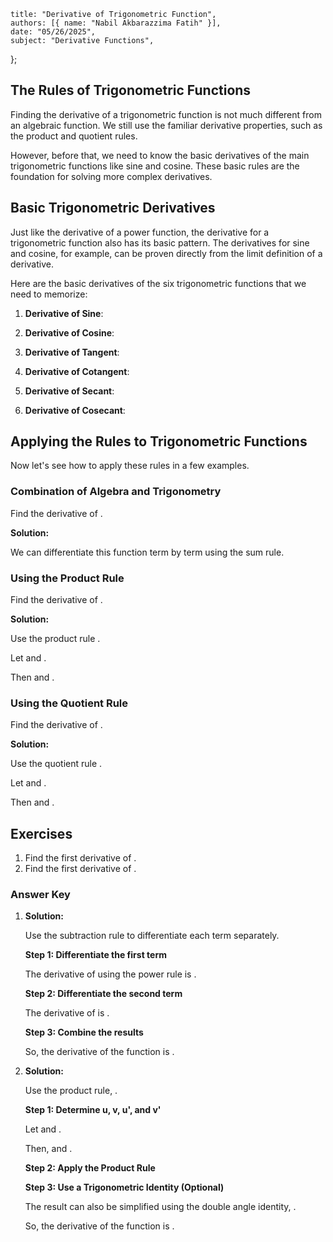     title: "Derivative of Trigonometric Function",
    authors: [{ name: "Nabil Akbarazzima Fatih" }],
    date: "05/26/2025",
    subject: "Derivative Functions",
};

## The Rules of Trigonometric Functions

Finding the derivative of a trigonometric function is not much different from an algebraic function. We still use the familiar derivative properties, such as the product and quotient rules.

However, before that, we need to know the basic derivatives of the main trigonometric functions like sine and cosine. These basic rules are the foundation for solving more complex derivatives.

## Basic Trigonometric Derivatives

Just like the derivative of a power function, the derivative for a trigonometric function also has its basic pattern. The derivatives for sine and cosine, for example, can be proven directly from the limit definition of a derivative.

Here are the basic derivatives of the six trigonometric functions that we need to memorize:

1.  **Derivative of Sine**:
    
    <BlockMath math="f(x) = \sin x \implies f'(x) = \cos x" />

2.  **Derivative of Cosine**:

    <BlockMath math="f(x) = \cos x \implies f'(x) = -\sin x" />

3.  **Derivative of Tangent**:

    <BlockMath math="f(x) = \tan x \implies f'(x) = \sec^2 x" />

4.  **Derivative of Cotangent**:

    <BlockMath math="f(x) = \cot x \implies f'(x) = -\csc^2 x" />

5.  **Derivative of Secant**:

    <BlockMath math="f(x) = \sec x \implies f'(x) = \sec x \tan x" />

6.  **Derivative of Cosecant**:

    <BlockMath math="f(x) = \csc x \implies f'(x) = -\csc x \cot x" />

## Applying the Rules to Trigonometric Functions

Now let's see how to apply these rules in a few examples.

### Combination of Algebra and Trigonometry

Find the derivative of <InlineMath math="y = 2 \sin x + 5x" />.

**Solution:**

We can differentiate this function term by term using the sum rule.

<div className="flex flex-col gap-4">
    <BlockMath math="y' = \frac{d}{dx}(2 \sin x) + \frac{d}{dx}(5x)" />
    <BlockMath math="y' = 2(\cos x) + 5(1)" />
    <BlockMath math="y' = 2 \cos x + 5" />
</div>

### Using the Product Rule

Find the derivative of <InlineMath math="y = 2 \sin x \tan x" />.

**Solution:**

Use the product rule <InlineMath math="y' = u'v + uv'" />.

Let <InlineMath math="u = 2 \sin x" /> and <InlineMath math="v = \tan x" />.

Then <InlineMath math="u' = 2 \cos x" /> and <InlineMath math="v' = \sec^2 x" />.

<div className="flex flex-col gap-4">
    <BlockMath math="y' = (2 \cos x)(\tan x) + (2 \sin x)(\sec^2 x)" />
    <BlockMath math="y' = (2 \cos x)\left(\frac{\sin x}{\cos x}\right) + (2 \sin x)(\sec^2 x)" />
    <BlockMath math="y' = 2 \sin x + 2 \sin x \sec^2 x" />
</div>

### Using the Quotient Rule

Find the derivative of <InlineMath math="y = \frac{1 + \cos x}{\sin x}" />.

**Solution:**

Use the quotient rule <InlineMath math="y' = \frac{u'v - uv'}{v^2}" />.

Let <InlineMath math="u = 1 + \cos x" /> and <InlineMath math="v = \sin x" />.

Then <InlineMath math="u' = -\sin x" /> and <InlineMath math="v' = \cos x" />.

<div className="flex flex-col gap-4">
    <BlockMath math="y' = \frac{(-\sin x)(\sin x) - (1 + \cos x)(\cos x)}{(\sin x)^2}" />
    <BlockMath math="y' = \frac{-\sin^2 x - (\cos x + \cos^2 x)}{\sin^2 x}" />
    <BlockMath math="y' = \frac{-(\sin^2 x + \cos^2 x) - \cos x}{\sin^2 x}" />
    <BlockMath math="y' = \frac{-1 - \cos x}{1 - \cos^2 x} \quad (\text{Pythagorean Identity})" />
    <BlockMath math="y' = \frac{-(1 + \cos x)}{(1 - \cos x)(1 + \cos x)} \quad (\text{Factorization})" />
    <BlockMath math="y' = \frac{-1}{1 - \cos x} = \frac{1}{\cos x - 1}" />
</div>

## Exercises

1. Find the first derivative of <InlineMath math="f(x) = 4x^3 - 5 \cos x" />.
2. Find the first derivative of <InlineMath math="f(x) = \sin x \cos x" />.

### Answer Key

1.  **Solution:**

    Use the subtraction rule to differentiate each term separately.
    
    **Step 1: Differentiate the first term**

    The derivative of <InlineMath math="4x^3" /> using the power rule is <InlineMath math="3 \cdot 4x^{3-1} = 12x^2" />.

    **Step 2: Differentiate the second term**

    The derivative of <InlineMath math="-5 \cos x" /> is <InlineMath math="-5(-\sin x) = 5 \sin x" />.

    **Step 3: Combine the results**

    <BlockMath math="f'(x) = 12x^2 + 5 \sin x" />

    So, the derivative of the function is <InlineMath math="12x^2 + 5 \sin x" />.

2.  **Solution:**

    Use the product rule, <InlineMath math="f'(x) = u'v + uv'" />.
    
    **Step 1: Determine u, v, u', and v'**

    Let <InlineMath math="u = \sin x" /> and <InlineMath math="v = \cos x" />.

    Then, <InlineMath math="u' = \cos x" /> and <InlineMath math="v' = -\sin x" />.

    **Step 2: Apply the Product Rule**

    <div className="flex flex-col gap-4">
        <BlockMath math="f'(x) = (\cos x)(\cos x) + (\sin x)(-\sin x)" />
        <BlockMath math="f'(x) = \cos^2 x - \sin^2 x" />
    </div>

    **Step 3: Use a Trigonometric Identity (Optional)**

    The result can also be simplified using the double angle identity, <InlineMath math="\cos(2x) = \cos^2 x - \sin^2 x" />.

    <BlockMath math="f'(x) = \cos(2x)" />
    
    So, the derivative of the function is <InlineMath math="\cos(2x)" />.